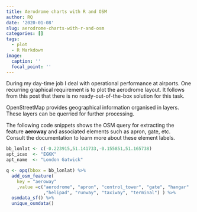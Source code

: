 ```yaml
---
title: Aerodrome charts with R and OSM
author: RQ
date: '2020-01-08'
slug: aerodrome-charts-with-r-and-osm
categories: []
tags:
  - plot
  - R Markdown
image:
  caption: ''
  focal_point: ''
---
```


During my day-time job I deal with operational performance at airports. 
One recurring graphical requirement is to plot the aerodrome layout.
It follows from this post that there is no ready-out-of-the-box solution for this task.

OpenStreetMap provides geographical information organised in layers.
These layers can be querried for further processing.

The following code snippets shows the OSM query for extracting the feature **aeroway** and associated elements such as apron, gate, etc.    
Consult the documentation to learn more about these element labels.

```r
bb_lonlat <- c(-0.223915,51.141733,-0.155851,51.165738)
apt_icao  <- "EGKK"
apt_name  <- "London Gatwick"

q <- opq(bbox = bb_lonlat) %>% 
  add_osm_feature(
    key = "aeroway"
    ,value =c("aerodrome", "apron", "control_tower", "gate", "hangar"
              ,"helipad", "runway", "taxiway", "terminal") ) %>% 
  osmdata_sf() %>%
  unique_osmdata()
```

